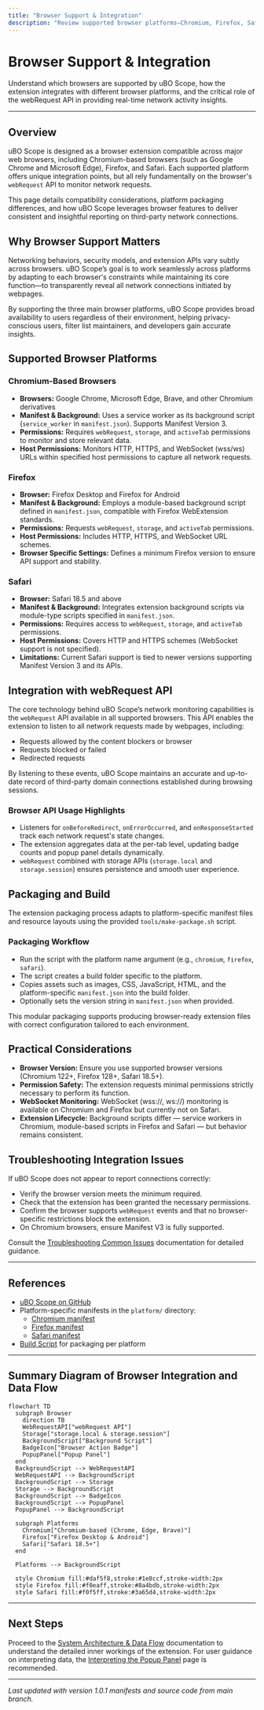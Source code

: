 ```yaml
---
title: "Browser Support & Integration"
description: "Review supported browser platforms—Chromium, Firefox, Safari—and the extension’s reliance on each browser’s webRequest API. Understand compatibility considerations and how uBO Scope is packaged for each environment."
---
```


# Browser Support & Integration

Understand which browsers are supported by uBO Scope, how the extension integrates with different browser platforms, and the critical role of the webRequest API in providing real-time network activity insights.

---

## Overview

uBO Scope is designed as a browser extension compatible across major web browsers, including Chromium-based browsers (such as Google Chrome and Microsoft Edge), Firefox, and Safari. Each supported platform offers unique integration points, but all rely fundamentally on the browser's `webRequest` API to monitor network requests.

This page details compatibility considerations, platform packaging differences, and how uBO Scope leverages browser features to deliver consistent and insightful reporting on third-party network connections.

## Why Browser Support Matters

Networking behaviors, security models, and extension APIs vary subtly across browsers. uBO Scope’s goal is to work seamlessly across platforms by adapting to each browser's constraints while maintaining its core function—to transparently reveal all network connections initiated by webpages.

By supporting the three main browser platforms, uBO Scope provides broad availability to users regardless of their environment, helping privacy-conscious users, filter list maintainers, and developers gain accurate insights.

## Supported Browser Platforms

### Chromium-Based Browsers

- **Browsers:** Google Chrome, Microsoft Edge, Brave, and other Chromium derivatives
- **Manifest & Background:** Uses a service worker as its background script (`service_worker` in `manifest.json`). Supports Manifest Version 3.
- **Permissions:** Requires `webRequest`, `storage`, and `activeTab` permissions to monitor and store relevant data.
- **Host Permissions:** Monitors HTTP, HTTPS, and WebSocket (wss/ws) URLs within specified host permissions to capture all network requests.

### Firefox

- **Browser:** Firefox Desktop and Firefox for Android
- **Manifest & Background:** Employs a module-based background script defined in `manifest.json`, compatible with Firefox WebExtension standards.
- **Permissions:** Requests `webRequest`, `storage`, and `activeTab` permissions.
- **Host Permissions:** Includes HTTP, HTTPS, and WebSocket URL schemes.
- **Browser Specific Settings:** Defines a minimum Firefox version to ensure API support and stability.

### Safari

- **Browser:** Safari 18.5 and above
- **Manifest & Background:** Integrates extension background scripts via module-type scripts specified in `manifest.json`.
- **Permissions:** Requires access to `webRequest`, `storage`, and `activeTab` permissions.
- **Host Permissions:** Covers HTTP and HTTPS schemes (WebSocket support is not specified).
- **Limitations:** Current Safari support is tied to newer versions supporting Manifest Version 3 and its APIs.

## Integration with webRequest API

The core technology behind uBO Scope’s network monitoring capabilities is the `webRequest` API available in all supported browsers. This API enables the extension to listen to all network requests made by webpages, including:

- Requests allowed by the content blockers or browser
- Requests blocked or failed
- Redirected requests

By listening to these events, uBO Scope maintains an accurate and up-to-date record of third-party domain connections established during browsing sessions.

### Browser API Usage Highlights

- Listeners for `onBeforeRedirect`, `onErrorOccurred`, and `onResponseStarted` track each network request's state changes.
- The extension aggregates data at the per-tab level, updating badge counts and popup panel details dynamically.
- `webRequest` combined with storage APIs (`storage.local` and `storage.session`) ensures persistence and smooth user experience.

## Packaging and Build

The extension packaging process adapts to platform-specific manifest files and resource layouts using the provided `tools/make-package.sh` script.

### Packaging Workflow

- Run the script with the platform name argument (e.g., `chromium`, `firefox`, `safari`).
- The script creates a build folder specific to the platform.
- Copies assets such as images, CSS, JavaScript, HTML, and the platform-specific `manifest.json` into the build folder.
- Optionally sets the version string in `manifest.json` when provided.

This modular packaging supports producing browser-ready extension files with correct configuration tailored to each environment.

## Practical Considerations

- **Browser Version:** Ensure you use supported browser versions (Chromium 122+, Firefox 128+, Safari 18.5+).
- **Permission Safety:** The extension requests minimal permissions strictly necessary to perform its function.
- **WebSocket Monitoring:** WebSocket (wss://, ws://) monitoring is available on Chromium and Firefox but currently not on Safari.
- **Extension Lifecycle:** Background scripts differ — service workers in Chromium, module-based scripts in Firefox and Safari — but behavior remains consistent.

## Troubleshooting Integration Issues

If uBO Scope does not appear to report connections correctly:

- Verify the browser version meets the minimum required.
- Check that the extension has been granted the necessary permissions.
- Confirm the browser supports `webRequest` events and that no browser-specific restrictions block the extension.
- On Chromium browsers, ensure Manifest V3 is fully supported.

Consult the [Troubleshooting Common Issues](https://docs.example.com/getting-started/first-use-and-validation/troubleshooting-common-issues) documentation for detailed guidance.

---

## References

- [uBO Scope on GitHub](https://github.com/gorhill/uBO-Scope)
- Platform-specific manifests in the `platform/` directory:
  - [Chromium manifest](platform/chromium/manifest.json)
  - [Firefox manifest](platform/firefox/manifest.json)
  - [Safari manifest](platform/safari/manifest.json)
- [Build Script](tools/make-package.sh) for packaging per platform

---

## Summary Diagram of Browser Integration and Data Flow

```mermaid
flowchart TD
  subgraph Browser
    direction TB
    WebRequestAPI["webRequest API"]
    Storage["storage.local & storage.session"]
    BackgroundScript["Background Script"]
    BadgeIcon["Browser Action Badge"]
    PopupPanel["Popup Panel"]
  end
  BackgroundScript --> WebRequestAPI
  WebRequestAPI --> BackgroundScript
  BackgroundScript --> Storage
  Storage --> BackgroundScript
  BackgroundScript --> BadgeIcon
  BackgroundScript --> PopupPanel
  PopupPanel --> BackgroundScript
  
  subgraph Platforms
    Chromium["Chromium-based (Chrome, Edge, Brave)"]
    Firefox["Firefox Desktop & Android"]
    Safari["Safari 18.5+"]
  end

  Platforms --> BackgroundScript

  style Chromium fill:#daf5f8,stroke:#1e8ccf,stroke-width:2px
  style Firefox fill:#f0eaff,stroke:#8a4bdb,stroke-width:2px
  style Safari fill:#f0f5ff,stroke:#3a65d4,stroke-width:2px
```

---

## Next Steps

Proceed to the [System Architecture & Data Flow](https://docs.example.com/overview/architecture-feature-overview/system-architecture-flow) documentation to understand the detailed inner workings of the extension. For user guidance on interpreting data, the [Interpreting the Popup Panel](https://docs.example.com/guides/getting-started/understanding-popup) page is recommended.


---

_Last updated with version 1.0.1 manifests and source code from main branch._


